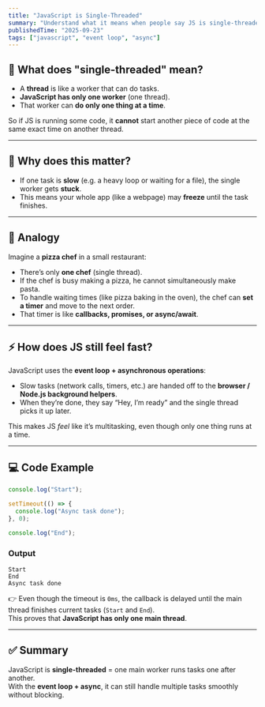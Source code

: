 ```yaml
---
title: "JavaScript is Single-Threaded"
summary: "Understand what it means when people say JS is single-threaded."
publishedTime: "2025-09-23"
tags: ["javascript", "event loop", "async"]
---
```



## 🚦 What does "single-threaded" mean?

- A **thread** is like a worker that can do tasks.  
- **JavaScript has only one worker** (one thread).  
- That worker can **do only one thing at a time**.  

So if JS is running some code, it **cannot** start another piece of code at the same exact time on another thread.

---

## 🛑 Why does this matter?

- If one task is **slow** (e.g. a heavy loop or waiting for a file), the single worker gets **stuck**.  
- This means your whole app (like a webpage) may **freeze** until the task finishes.

---

## 🍕 Analogy

Imagine a **pizza chef** in a small restaurant:

- There’s only **one chef** (single thread).  
- If the chef is busy making a pizza, he cannot simultaneously make pasta.  
- To handle waiting times (like pizza baking in the oven), the chef can **set a timer** and move to the next order.  
- That timer is like **callbacks, promises, or async/await**.

---

## ⚡ How does JS still feel fast?

JavaScript uses the **event loop + asynchronous operations**:

- Slow tasks (network calls, timers, etc.) are handed off to the **browser / Node.js background helpers**.  
- When they’re done, they say “Hey, I’m ready” and the single thread picks it up later.  

This makes JS *feel* like it’s multitasking, even though only one thing runs at a time.

---

## 💻 Code Example

```js
console.log("Start");

setTimeout(() => {
  console.log("Async task done");
}, 0);

console.log("End");
```

### Output

```
Start
End
Async task done
```

👉 Even though the timeout is `0ms`, the callback is delayed until the main thread finishes current tasks (`Start` and `End`).  
This proves that **JavaScript has only one main thread**.

---

## ✅ Summary

JavaScript is **single-threaded** = one main worker runs tasks one after another.  
With the **event loop + async**, it can still handle multiple tasks smoothly without blocking.
